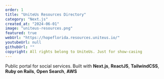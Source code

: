 ```yaml
---
order: 1
title: "UniteUs Resources Directory"
category: "Next.js"
created_at: "2024-06-01"
image: "uniteus-resources.png"
featured: true
webUrl: "https://hopeflorida.resources.uniteus.io/"
youtubeUrl: null
githubUrl: ""
copyright: All rights belong to UniteUs. Just for show-casing
---
```


Public portal for social services. Built with **Next.js**, **ReactJS**, **TailwindCSS**, **Ruby on Rails**, **Open Search**, **AWS**
